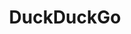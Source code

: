 ---
title: "DuckDuckGo"
sidebarTitle: "DuckDuckGo"
url: "https://pingproxies.com/blog/duckduckgo-proxy-setup-guide"
---